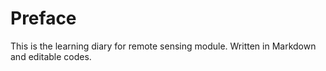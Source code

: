 # Preface {.unnumbered}

This is the learning diary for remote sensing module. Written in Markdown and editable codes.


